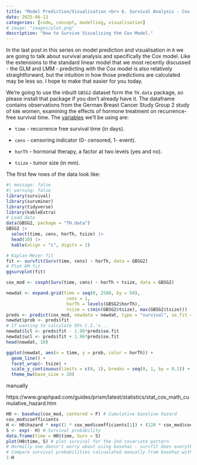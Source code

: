 ```yaml
---
title: "Model Prediction/Visualisation <br> 6. Survival Analysis - Cox Model"
date: 2025-06-13
categories: [code, concept, modelling, visualisation]
# image: "images/plot.png"
description: "How to Survive Visualising the Cox Model."
---
```


In the last post in this series on model prediction and visualisation in `R` we are going to talk about survival analysis and specifically the Cox model. Like the extensions to the standard linear model that we most recently discussed - the GLM and LMM - predicting with the Cox model is also relatively straightforward, but the intuition in how those predictions are calculated may be less so. I hope to make that easier for you today.

We're going to use the inbuilt `GBSG2` dataset form the `TH.data` package, so please install that package if you don't already have it. The dataframe contains observations from the German Breast Cancer Study Group 2 study of `686` women, examining the effects of hormone treatment on recurrence-free survival time. The [variables](https://cran.r-project.org/web/packages/TH.data/TH.data.pdf) we'll be using are:

-   `time` - recurrence free survival time (in days).

-   `cens` - censoring indicator (0- censored, 1- event).

-   `horTh` - hormonal therapy, a factor at two levels (yes and no).

-   `tsize` - tumor size (in mm).

The first few rows of the data look like:

```r
#| message: false
#| warning: false
library(survival)
library(survminer)
library(tidyverse)
library(kableExtra)
# Load data
data(GBSG2, package = "TH.data")
GBSG2 |> 
  select(time, cens, horTh, tsize) |> 
  head(10) |> 
  kable(align = "c", digits = 2)
```




```r
# Kaplan-Meier fit
fit <- survfit(Surv(time, cens) ~ horTh, data = GBSG2)
# Plot KM fit
ggsurvplot(fit)
```

```r
cox_mod <- coxph(Surv(time, cens) ~ horTh + tsize, data = GBSG2)

newdat <- expand.grid(time = seq(0, 2500, by = 50), 
                       cens = 1, 
                       horTh = levels(GBSG2$horTh),
                       tsize = c(min(GBSG2$tsize), max(GBSG2$tsize)))
preds <- predict(cox_mod, newdata = newdat, type = "survival", se.fit = TRUE)
newdat$prob <- preds$fit
# If wanting to calculate 95% C.I.'s...
newdat$lcl <- preds$fit - 1.96*preds$se.fit
newdat$ucl <- preds$fit + 1.96*preds$se.fit
head(newdat, 10)
```

```r
ggplot(newdat, aes(x = time, y = prob, color = horTh)) +
  geom_line() +
  facet_wrap(~ tsize) +
  scale_y_continuous(limits = c(0, 1), breaks = seq(0, 1, by = 0.1)) +
  theme_bw(base_size = 20)
```

manually

https://www.graphpad.com/guides/prism/latest/statistics/stat_cox_math_cumulative_hazard.htm

```r
H0 <- basehaz(cox_mod, centered = F) # Cumulative baseline hazard
cox_mod$coefficients
H <- H0$hazard * exp((1 * cox_mod$coefficients[1]) + (120 * cox_mod$coefficients[2])) # Cumulative hazard for 2nd covariate pattern of newdat (horTh = yes and tsize = 20)
S <- exp(- H) # Survival probability
data.frame(time = H0$time, Surv = S)
plot(H0$time, S) # plot survival for the 2nd covariate pattern
# Normally one doesn't worry about using basehaz - survfit does everything it does and more. Just can use to work from first principles if you want.
# Compare survival probabilities calcualated manually from basehaz with those estimated from survfit
1-H

```
